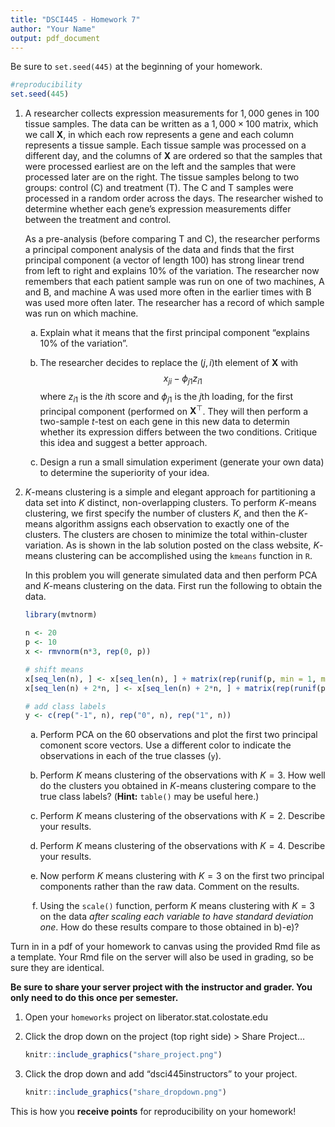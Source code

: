 ```yaml
---
title: "DSCI445 - Homework 7"
author: "Your Name"
output: pdf_document
---
```


Be sure to `set.seed(445)` at the beginning of your homework. 

```r
#reproducibility
set.seed(445)
```

1. A researcher collects expression measurements for $1,000$ genes in $100$ tissue samples. The data can be written as a $1,000 \times 100$ matrix, which we call $\boldsymbol X$, in which each row represents a gene and each column represents a tissue sample. Each tissue sample was processed on a different day, and the columns of $\boldsymbol X$ are ordered so that the samples that were processed earliest  are on the left and the samples that were processed later are on the right. The tissue samples belong to two groups: control (C) and treatment (T). The C and T samples were processed in a random order across the days. The researcher wished to determine whether each gene's expression measurements differ between the treatment and control.

    As a pre-analysis (before comparing T and C), the researcher performs a principal component analysis of the data and finds that the first principal component (a vector of length $100$) has strong linear trend from left to right and explains $10$% of the variation. The researcher now remembers that each patient sample was run on one of two machines, A and B, and machine A was used more often in the earlier times with B was used more often later. The researcher has a record of which sample was run on which machine.
    
    a) Explain what it means that the first principal component "explains 10% of the variation".
    
    b) The researcher decides to replace the $(j, i)$th element of $\boldsymbol X$ with
        $$
        x_{ji} - \phi_{j1} z_{i1}
        $$
        where $z_{i1}$ is the $i$th score and $\phi_{j1}$ is the $j$th loading, for the first principal component (performed on $\boldsymbol X^\top$. They will then perform a two-sample $t$-test on each gene in this new data to determin whether its expression differs between the two conditions. Critique this idea and suggest a better approach.
        
    c) Design a run a small simulation experiment (generate your own data) to determine the superiority of your idea.
        
    
2. $K$-means clustering is a simple and elegant approach for partitioning a data set into $K$ distinct, non-overlapping clusters. To perform $K$-means clustering, we first specify the number of clusters $K$, and then the $K$-means algorithm assigns each observation to exactly one of the clusters. The clusters are chosen to minimize the total within-cluster variation. As is shown in the lab solution posted on the class website, $K$-means clustering can be accomplished using the `kmeans` function in `R`.

    In this problem you will generate simulated data and then perform PCA and $K$-means clustering on the data. First run the following to obtain the data.

    ```r
    library(mvtnorm)
    
    n <- 20
    p <- 10
    x <- rmvnorm(n*3, rep(0, p))
    
    # shift means
    x[seq_len(n), ] <- x[seq_len(n), ] + matrix(rep(runif(p, min = 1, max = 3), n), nrow = n, byrow = TRUE)
    x[seq_len(n) + 2*n, ] <- x[seq_len(n) + 2*n, ] + matrix(rep(runif(p, min = -3, max = -1), n), nrow = n, byrow = TRUE)
    
    # add class labels
    y <- c(rep("-1", n), rep("0", n), rep("1", n))
    ```
    
    a) Perform PCA on the $60$ observations and plot the first two principal comonent score vectors. Use a different color to indicate the observations in each of the true classes (`y`).
    
    b) Perform $K$ means clustering of the observations with $K = 3$. How well do the clusters you obtained in $K$-means clustering compare to the true class labels? (**Hint:** `table()` may be useful here.)
    
    c) Perform $K$ means clustering of the observations with $K = 2$.  Describe your results.
    
    d) Perform $K$ means clustering of the observations with $K = 4$.  Describe your results.
    
    e) Now perform $K$ means clustering with $K = 3$ on the first two principal components rather than the raw data. Comment on the results.
    
    f) Using the `scale()` function, perform $K$ means clustering with $K = 3$ on the data *after scaling each variable to have standard deviation one*. How do these results compare to those obtained in b)-e)?

    
    
Turn in in a pdf of your homework to canvas using the provided Rmd file as a template. Your Rmd file on the server will also be used in grading, so be sure they are identical.

**Be sure to share your server project with the instructor and grader. You only need to do this once per semester.**

1. Open your `homeworks` project on liberator.stat.colostate.edu
2. Click the drop down on the project (top right side) > Share Project...
    
    ```r
    knitr::include_graphics("share_project.png")
    ```
  
3. Click the drop down and add "dsci445instructors" to your project.

    ```r
    knitr::include_graphics("share_dropdown.png")
    ```

This is how you **receive points** for reproducibility on your homework!
